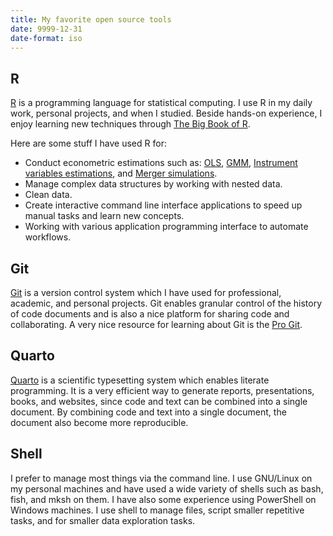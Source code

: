 ```yaml
---
title: My favorite open source tools
date: 9999-12-31
date-format: iso
---
```


## R
[R](https://www.r-project.org/) is a programming language for statistical computing.
I use R in my daily work, personal projects, and when I studied. Beside 
hands-on experience, I enjoy learning new techniques through
[The Big Book of R](https://www.bigbookofr.com/).

Here are some stuff I have used R for:

- Conduct econometric estimations such as:
  [OLS](https://en.wikipedia.org/wiki/Ordinary_least_squares),
  [GMM](https://en.wikipedia.org/wiki/Generalized_method_of_moments), 
  [Instrument variables estimations](https://en.wikipedia.org/wiki/Instrumental_variables_estimation),
  and [Merger simulations](https://en.wikipedia.org/wiki/Merger_simulation).
- Manage complex data structures by working with nested data.
- Clean data.
- Create interactive command line interface applications to speed up manual
  tasks and learn new concepts.
- Working with various application programming interface to automate workflows.


## Git
[Git](https://git-scm.com) is a version control system which I have used for
professional, academic, and personal projects. Git enables granular control
of the history of code documents and is also a nice platform for sharing code
and collaborating. A very nice resource for learning about Git is the [Pro
Git](https://git-scm.com/book/en/v2).

## Quarto
[Quarto](https://quarto.org/) is a scientific typesetting system which enables
literate programming. It is a very efficient way to generate reports,
presentations, books, and websites, since code and text can be combined into a
single document. By combining code and text into a single document, the document
also become more reproducible.

## Shell
I prefer to manage most things via the command line. I use GNU/Linux on my
personal machines and have used a wide variety of shells such as bash, fish,
and mksh on them. I have also some experience using PowerShell on Windows
machines. I use shell to manage files, script smaller repetitive tasks, and
for smaller data exploration tasks.
